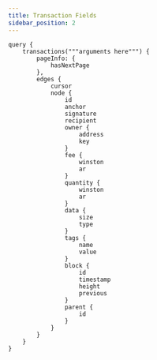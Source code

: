 ```yaml
---
title: Transaction Fields
sidebar_position: 2
---
```


```
query {
    transactions("""arguments here""") {
        pageInfo: {
            hasNextPage
        },
        edges {
            cursor
            node {
                id
                anchor
                signature
                recipient
                owner {
                    address
                    key
                }
                fee {
                    winston
                    ar
                }
                quantity {
                    winston
                    ar
                }
                data {
                    size
                    type
                }
                tags {
                    name
                    value
                }
                block {
                    id
                    timestamp
                    height
                    previous
                }
                parent {
                    id
                }
            }
        }
    }
}
```